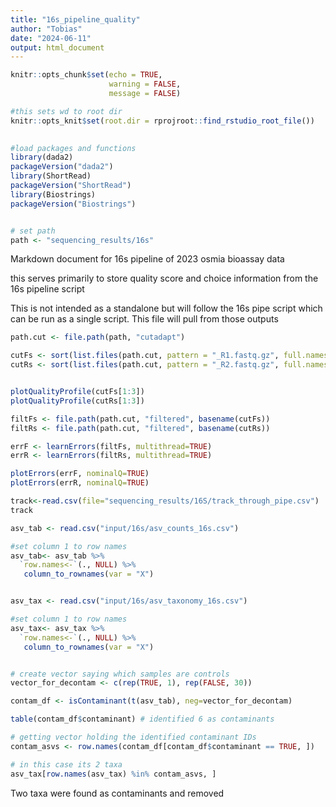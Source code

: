 ```yaml
---
title: "16s_pipeline_quality"
author: "Tobias"
date: "2024-06-11"
output: html_document
---
```



```r
knitr::opts_chunk$set(echo = TRUE,
                      warning = FALSE,
                      message = FALSE)

#this sets wd to root dir
knitr::opts_knit$set(root.dir = rprojroot::find_rstudio_root_file())
  

#load packages and functions
library(dada2)
packageVersion("dada2")
library(ShortRead)
packageVersion("ShortRead")
library(Biostrings)
packageVersion("Biostrings")


# set path
path <- "sequencing_results/16s"  
```

Markdown document for 16s pipeline of 2023 osmia bioassay data

this serves primarily to store quality score and choice information from the 16s pipeline script

This is not intended as a standalone but will follow the 16s pipe script which can be run as a single script. This file will pull from those outputs



```r

path.cut <- file.path(path, "cutadapt")

cutFs <- sort(list.files(path.cut, pattern = "_R1.fastq.gz", full.names = TRUE))
cutRs <- sort(list.files(path.cut, pattern = "_R2.fastq.gz", full.names = TRUE))


plotQualityProfile(cutFs[1:3])
plotQualityProfile(cutRs[1:3])

```



```r

filtFs <- file.path(path.cut, "filtered", basename(cutFs))
filtRs <- file.path(path.cut, "filtered", basename(cutRs))

errF <- learnErrors(filtFs, multithread=TRUE)
errR <- learnErrors(filtRs, multithread=TRUE)

plotErrors(errF, nominalQ=TRUE)
plotErrors(errR, nominalQ=TRUE)
```


```r

track<-read.csv(file="sequencing_results/16S/track_through_pipe.csv")
track
```


```r
asv_tab <- read.csv("input/16s/asv_counts_16s.csv")

#set column 1 to row names
asv_tab<- asv_tab %>%
  `row.names<-`(., NULL) %>% 
   column_to_rownames(var = "X")


asv_tax <- read.csv("input/16s/asv_taxonomy_16s.csv")

#set column 1 to row names
asv_tax<- asv_tax %>%
  `row.names<-`(., NULL) %>% 
   column_to_rownames(var = "X")


# create vector saying which samples are controls
vector_for_decontam <- c(rep(TRUE, 1), rep(FALSE, 30))

contam_df <- isContaminant(t(asv_tab), neg=vector_for_decontam)

table(contam_df$contaminant) # identified 6 as contaminants

# getting vector holding the identified contaminant IDs
contam_asvs <- row.names(contam_df[contam_df$contaminant == TRUE, ])

# in this case its 2 taxa
asv_tax[row.names(asv_tax) %in% contam_asvs, ]

```
Two taxa were found as contaminants and removed
